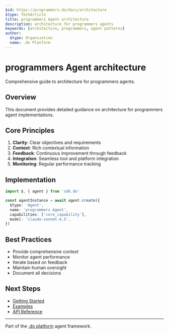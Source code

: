 ```yaml
---
$id: https://programmers.do/docs/architecture
$type: TechArticle
title: programmers Agent architecture
description: architecture for programmers agents
keywords: [architecture, programmers, agent patterns]
author:
  $type: Organization
  name: .do Platform
---
```


# programmers Agent architecture

Comprehensive guide to architecture for programmers agents.

## Overview

This document provides detailed guidance on architecture for programmers agent implementations.

## Core Principles

1. **Clarity**: Clear objectives and requirements
2. **Context**: Rich contextual information
3. **Feedback**: Continuous improvement through feedback
4. **Integration**: Seamless tool and platform integration
5. **Monitoring**: Regular performance tracking

## Implementation

```typescript
import $, { agent } from 'sdk.do'

const agentInstance = await agent.create({
  $type: 'Agent',
  name: 'programmers Agent',
  capabilities: ['core_capability'],
  model: 'claude-sonnet-4.5',
})
```

## Best Practices

- Provide comprehensive context
- Monitor agent performance
- Iterate based on feedback
- Maintain human oversight
- Document all decisions

## Next Steps

- [Getting Started](./getting-started)
- [Examples](../examples/)
- [API Reference](../api/)

---

Part of the [.do platform](https://github.com/dot-do/platform) agent framework.
